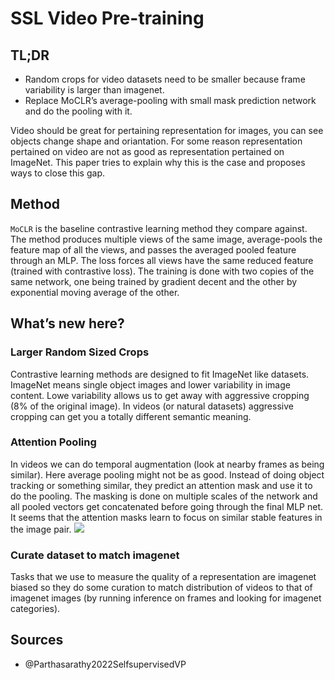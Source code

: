 # SSL Video Pre-training

::: {.callout-tip icon=false}
## TL;DR
* Random crops for video datasets need to be smaller because frame variability is larger than imagenet.
* Replace MoCLR’s average-pooling with small mask prediction network and do the pooling with it.

:::
Video should be great for pertaining representation for images, you can see objects change shape and oriantation. For some reason representation pertained on video are not as good as representation pertained on ImageNet. This paper tries to explain why this is the case and proposes ways to close this gap.

## Method

`MoCLR` is the baseline contrastive learning method they compare against. The method produces multiple views of the same image, average-pools the feature map of all the views, and passes the averaged pooled feature through an MLP. The loss forces all views have the same reduced feature (trained with contrastive loss). The training is done with two copies of the same network, one being trained by gradient decent and the other by exponential moving average of the other.

## What’s new here?

### Larger Random Sized Crops

Contrastive learning methods are designed to fit ImageNet like datasets. ImageNet means single object images and lower variability in image content. Lowe variability allows us to get away with aggressive cropping (8% of the original image). In videos (or natural datasets) aggressive cropping can get you a totally different semantic meaning.

### Attention Pooling

In videos we can do temporal augmentation (look at nearby frames as being similar). Here average pooling might not be as good. Instead of doing object tracking or something similar, they predict an attention mask and use it to do the pooling. The masking is done on multiple scales of the network and all pooled vectors get concatenated before going through the final MLP net. 
It seems that the attention masks learn to focus on similar stable features in the image pair.
![](https://d3i71xaburhd42.cloudfront.net/c95527eed7758904823eb43300044fbd0cb1881c/8-Figure5-1.png)

### Curate dataset to match imagenet 

Tasks that we use to measure the quality of a representation are imagenet biased so they do some curation to match distribution of videos to that of imagenet images (by running inference on frames and looking for imagenet categories).


## Sources {.unnumbered}
- @Parthasarathy2022SelfsupervisedVP